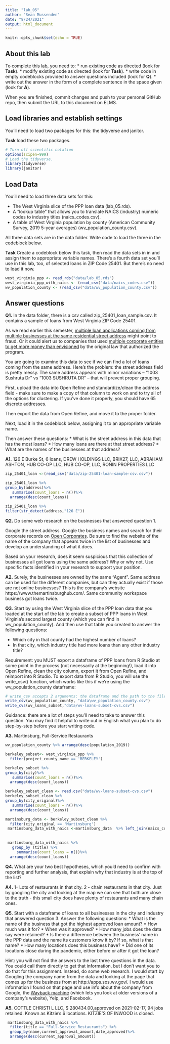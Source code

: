 ```yaml
---
title: "lab_05"
author: "Sean Mussenden"
date: "8/24/2021"
output: html_document
---
```


```r
knitr::opts_chunk$set(echo = TRUE)
```

## About this lab

To complete this lab, you need to:
* run existing code as directed (look for **Task**).
* modify existing code as directed (look for **Task**).
* write code in empty codeblocks provided to answer questions included (look for **Q**).
* write out the answer in the form of a complete sentence in the space given (look for **A**).

When you are finished, commit changes and push to your personal GitHub repo, then submit the URL to this document on ELMS.

## Load libraries and establish settings

You'll need to load two packages for this: the tidyverse and janitor.

**Task** load these two packages.

```r
# Turn off scientific notation
options(scipen=999)
# Load the tidyverse.
library(tidyverse)
library(janitor)
```

## Load Data

You'll need to load three data sets for this:

* The West Virginia slice of the PPP loan data (lab_05.rds).
* A "lookup table" that allows you to translate NAICS (industry) numeric codes to industry titles (naics_codes.csv).
* A table of West Virginia population by county (American Community Survey, 2019 5-year averages) (wv_population_county.csv).

All three data sets are in the data folder.  Write code to load the three in the codeblock below.

**Task** Create a codeblock below this task, then read the data sets in in and assign them to appropriate variable names. There's a fourth data set you'll use in this lab, too, of selected loans in ZIP Code 25401. But there's no need to load it now.
```r
west_virginia_ppp <- read_rds("data/lab_05.rds")
west_virginia_ppp_with_naics <- (read_csv("data/naics_codes.csv"))
wv_population_county <- (read_csv("data/wv_population_county.csv"))
```
## Answer questions

**Q1.** In the data folder, there is a csv called zip_25401_loan_sample.csv.  It contains a sample of loans from West Virginia ZIP Code 25401.

As we read earlier this semester, [multiple loan applications coming from multiple businesses at the same residential street address](https://www.nytimes.com/2021/08/17/business/ppp-fraud-covid.html) might point to fraud. Or it could alert us to companies that used [multiple corporate entities to get more money than envisioned](https://www.propublica.org/article/different-names-same-address-how-big-businesses-got-government-loans-meant-for-small-businesses) by the original law that authorized the program.   

You are going to examine this data to see if we can find a lot of loans coming from the same address.  Here's the problem: the street address field is pretty messy.  The same address appears with minor variations --  "1003 Sushruta Dr" vs "1003 SUSHRUTA DR" -- that will prevent proper grouping.

First, upload the data into Open Refine and standardize/clean the address field - make sure to make a copy of that column to work on and to try all of the options for clustering. If you've done it properly, you should have 65 discrete addresses.

Then export the data from Open Refine, and move it to the proper folder.

Next, load it in the codeblock below, assigning it to an appropriate variable name.

Then answer these questions:
* What is the street address in this data that has the most loans?
* How many loans are there at that street address?
* What are the names of the businesses at that address?

**A1.**
126 E Burke St, 6 loans, DREW HOLDINGS LLC, BRIX27, LLC, ABRAHAM ASHTON, HUB CO-OP LLC, HUB CO-OP, LLC, RONIN PROPERTIES LLC
```r
zip_25401_loan <-(read_csv("data/zip-25401-loan-sample-csv.csv"))

zip_25401_loan %>%
group_by(address)%>%
   summarise(count_loans = n())%>%
  arrange(desc(count_loans))

zip_25401_loan %>%
filter(str_detect(address,"126 E"))

```

**Q2.** Do some web research on the businesses that answered question 1.  

Google the street address.  Google the business names and search for their corporate records on [Open Corporates](https://opencorporates.com/). Be sure to find the website of the name of the company that appears twice in the list of businesses and develop an understanding of what it does.

Based on your research, does it seem suspicious that this collection of businesses all got loans using the same address? Why or why not. Use specific facts identified in your research to support your position.

**A2.**
Surely, the businesses are owned by the same "Agent". Same address can be used for the different companies, but can they actually exist if those are not online businesses? 
This is the company's website https://www.themartinsburghub.com/. Same community workspace business got loans twice. 


**Q3.** Start by using the West Virginia slice of the PPP loan data that you loaded at the start of the lab to create a subset of PPP loans in West Virginia's second largest county (which you can find in wv_population_county). And then use that table you created to answer the following questions:

* Which city in that county had the highest number of loans?
* In that city, which industry title had more loans than any other industry title?

Requirement: you MUST export a dataframe of PPP loans from R Studio at some point in the process (not necessarily at the beginning!), load it into Open Refine, clean the city column, export it from Open Refine, and reimport into R Studio. To export data from R Studio, you will use the write_csv() function, which works like this if we're using the wv_population_county dataframe:

```r
# write_csv accepts 2 arguments: the dataframe and the path to the file you write out
write_csv(wv_population_county, "data\wv_population_county.csv")
write_cvs(wv_loans_subset,"data/wv-loans-subset-cvs.csv")
```

Guidance: there are a lot of steps you'll need to take to answer this question. You may find it helpful to write out in English what you plan to do step-by-step before you start writing code.   

**A3.**
 Martinsburg, Full-Service Restaurants

```r

wv_population_county %>% arrange(desc(population_2019))

berkeley_subset<- west_virginia_ppp %>%
  filter(project_county_name == 'BERKELEY')

berkeley_subset %>%
group_by(city)%>%
   summarise(count_loans = n())%>%
  arrange(desc(count_loans))

berkeley_subset_clean <- read.csv("data/wv-loans-subset-cvs.csv")
berkeley_subset_clean %>%
group_by(city_original)%>%
   summarise(count_loans = n())%>%
  arrange(desc(count_loans))

martinsburg_data <- berkeley_subset_clean %>%
  filter(city_original == 'Martinsburg')
 martinsburg_data_with_naics <-martinsburg_data  %>% left_join(naics_codes)
 
 
 martinsburg_data_with_naics %>%
   group_by (title) %>%
     summarise(count_loans = n())%>%
  arrange(desc(count_loans))

```

**Q4.** What are your two best hypotheses, which you'd need to confirm with reporting and further analysis, that explain why that industry is at the top of the list?
 
**A4.**
1- Lots of restaurants in that city. 2 - chain restaurants in that city. Just by googling the city and looking at the map we can see that both are close to the truth - this small city does have plenty of restaurants and many chain ones.

**Q5.** Start with a dataframe of loans to all businesses in the city and industry that answered question 3. Answer the following questions:
* What is the name of the business that got the highest approved loan amount?
* How much was it for?
* When was it approved?
* How many jobs does the data say were retained?
* Is there a difference between the business' name in the PPP data and the name its customers know it by? If so, what is that name?
* How many locations does this business have?
* Did one of its locations close during the pandemic, either before or after it got the loan?

Hint: you will not find the answers to the last three questions in the data.  You could call them directly to get that information, but I don't want you to do that for this assignment.  Instead, do some web research. I would start by Googling the company name from the data and looking at the page that comes up for the business from at http://apps.sos.wv.gov/. I would use information I found on that page and use info about the company from Google, the [Wayback machine](https://archive.org/web/) (which lets you look at older versions of a company's website), Yelp, and Facebook.

**A5.**
COTTLE CHRISTI L LLC, $ 280434.00,approved on 2021-02-17, 94 jobs retained. Known as Kitzie's.6 locations. KITZIE'S OF INWOOD is closed. 

```r
 martinsburg_data_with_naics %>%
  filter(title == "Full-Service Restaurants") %>%
  group_by(name,current_approval_amount,date_approved)%>%
  arrange(desc(current_approval_amount))
```
